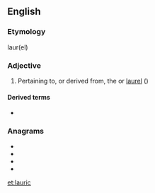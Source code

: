 ==English==

===Etymology===
laur(el) {{suffix|en||ic}}

===Adjective===
{{en-adj}}

# Pertaining to, or derived from, the {{vern|European bay}} or [[laurel]] ({{taxlink|Laurus nobilis|species|noshow=1}})

====Derived terms====
* {{l|en|lauric acid}}

===Anagrams===
* {{l|en|curial}}
* {{l|en|Ulrica}}
* {{l|en|uracil}}
* {{l|en|Uralic}}

[[et:lauric]]